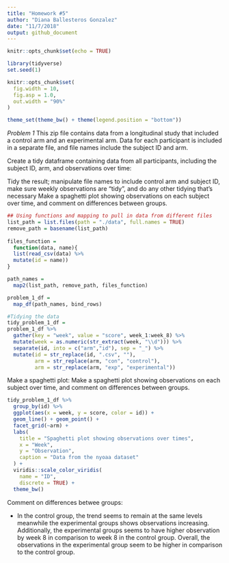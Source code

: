 ```yaml
---
title: "Homework #5"
author: "Diana Ballesteros Gonzalez"
date: "11/7/2018"
output: github_document
---
```


```r
knitr::opts_chunk$set(echo = TRUE)

library(tidyverse)
set.seed(1)

knitr::opts_chunk$set(
  fig.width = 10,
  fig.asp = 1.0,
  out.width = "90%"
)

theme_set(theme_bw() + theme(legend.position = "bottom"))
```

*Problem 1*
This zip file contains data from a longitudinal study that included a control arm and an experimental arm. Data for each participant is included in a separate file, and file names include the subject ID and arm.

Create a tidy dataframe containing data from all participants, including the subject ID, arm, and observations over time:


Tidy the result; manipulate file names to include control arm and subject ID, make sure weekly observations are “tidy”, and do any other tidying that’s necessary
Make a spaghetti plot showing observations on each subject over time, and comment on differences between groups.
```r

## Using functions and mapping to pull in data from different files 
list_path = list.files(path = "./data", full.names = TRUE) 
remove_path = basename(list_path)
  
files_function = 
  function(data, name){
  list(read_csv(data) %>% 
  mutate(id = name))
}

path_names = 
  map2(list_path, remove_path, files_function)

problem_1_df = 
  map_df(path_names, bind_rows)
```

```r
#Tidying the data
tidy_problem_1_df = 
problem_1_df %>% 
  gather(key = "week", value = "score", week_1:week_8) %>% 
  mutate(week = as.numeric(str_extract(week, "\\d"))) %>% 
  separate(id, into = c("arm","id"), sep = "_") %>% 
  mutate(id = str_replace(id, ".csv", ""),
         arm = str_replace(arm, "con", "control"), 
         arm = str_replace(arm, "exp", "experimental")) 
```

Make a spaghetti plot: 
Make a spaghetti plot showing observations on each subject over time, and comment on differences between groups.

```r
tidy_problem_1_df %>% 
  group_by(id) %>% 
  ggplot(aes(x = week, y = score, color = id)) + 
  geom_line() + geom_point() + 
  facet_grid(~arm) + 
  labs(
    title = "Spaghetti plot showing observations over times",
    x = "Week",
    y = "Observation",
    caption = "Data from the nyoaa dataset"
  ) + 
  viridis::scale_color_viridis(
    name = "ID", 
    discrete = TRUE) + 
  theme_bw()
```

Comment on differences betwee groups: 

* In the control group, the trend seems to remain at the same levels meanwhile the experimental groups shows observations increasing. Additionally, the experimental groups seems to have higher observation by week 8 in comparison to week 8 in the control group. Overall, the observations in the experimental group seem to be higher in comparison to the control group. 
